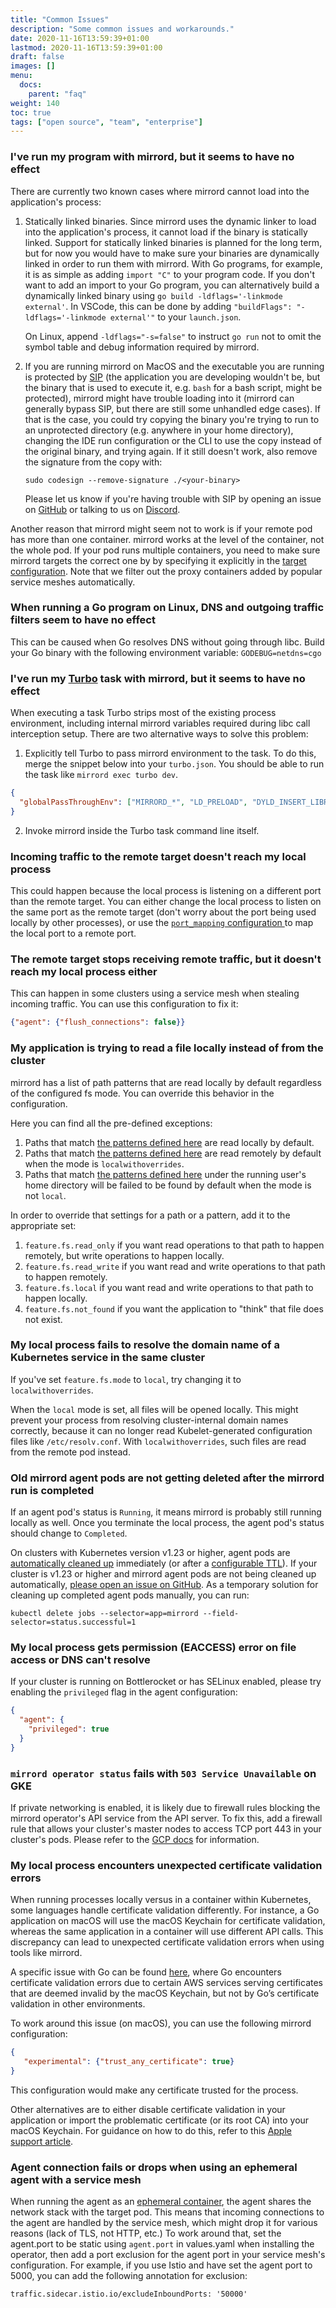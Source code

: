 ```yaml
---
title: "Common Issues"
description: "Some common issues and workarounds."
date: 2020-11-16T13:59:39+01:00
lastmod: 2020-11-16T13:59:39+01:00
draft: false
images: []
menu:
  docs:
    parent: "faq"
weight: 140
toc: true
tags: ["open source", "team", "enterprise"]
---
```


### I've run my program with mirrord, but it seems to have no effect

There are currently two known cases where mirrord cannot load into the application's process:
1. Statically linked binaries. Since mirrord uses the dynamic linker to load into the application's process,
   it cannot load if the binary is statically linked. Support for statically linked
   binaries is planned for the long term, but for now you would have to make sure your binaries are dynamically
   linked in order to run them with mirrord.
   With Go programs, for example, it is as simple as adding `import "C"` to your program code.
   If you don't want to add an import to your Go program, you can alternatively build a dynamically linked binary using `go build -ldflags='-linkmode external'`. In VSCode, this can be done by adding `"buildFlags": "-ldflags='-linkmode external'"` to your `launch.json`.
   
   On Linux, append `-ldflags="-s=false"` to instruct `go run` not to omit the symbol table and debug information required by mirrord.
3. If you are running mirrord on MacOS and the executable you are running is protected by
   [SIP](https://en.wikipedia.org/wiki/System_Integrity_Protection) (the application you are developing wouldn't be,
   but the binary that is used to execute it, e.g. `bash` for a bash script, might be protected), mirrord might have trouble loading into it (mirrord can generally bypass SIP, but there are still some unhandled edge cases). If that is the case, you could try copying the binary you're trying to run to an unprotected directory (e.g. anywhere in your home directory), changing the IDE run configuration or the CLI
   to use the copy instead of the original binary, and trying again. If it still doesn't work, also remove the signature
   from the copy with:

   ```sudo codesign --remove-signature ./<your-binary>```

   Please let us know if you're having trouble with SIP by opening an issue on [GitHub](https://github.com/metalbear-co/mirrord) or talking to us on [Discord](https://discord.gg/metalbear).

Another reason that mirrord might seem not to work is if your remote pod has more than one container. mirrord works at the level of the container, not the whole pod. If your pod runs multiple containers, you need to make sure mirrord targets the correct one by by specifying it explicitly in the [target configuration](/reference/configuration/#root-target). Note that we filter out the proxy containers added by popular service meshes automatically.

### When running a Go program on Linux, DNS and outgoing traffic filters seem to have no effect

This can be caused when Go resolves DNS without going through libc.
Build your Go binary with the following environment variable:
`GODEBUG=netdns=cgo`


### I've run my [Turbo](https://turbo.build/) task with mirrord, but it seems to have no effect

When executing a task Turbo strips most of the existing process environment, including internal mirrord variables required during libc call interception setup. There are two alternative ways to solve this problem:

1. Explicitly tell Turbo to pass mirrord environment to the task. To do this, merge the snippet below into your `turbo.json`. You should be able to run the task like `mirrord exec turbo dev`.
```json
{
  "globalPassThroughEnv": ["MIRRORD_*", "LD_PRELOAD", "DYLD_INSERT_LIBRARIES"]
}
```

2. Invoke mirrord inside the Turbo task command line itself.

### Incoming traffic to the remote target doesn't reach my local process

This could happen because the local process is listening on a different port than the remote target. You can either change
 the local process to listen on the same port as the remote target (don't worry about the port
 being used locally by other processes), or use the [`port_mapping`  configuration
 ](/reference/configuration/#feature-network-incoming-port_mapping) to map the local port to a
 remote port.

### The remote target stops receiving remote traffic, but it doesn't reach my local process either
This can happen in some clusters using a service mesh when stealing incoming traffic. You can use this configuration to fix it:
```json
{"agent": {"flush_connections": false}}
```

### My application is trying to read a file locally instead of from the cluster

mirrord has a list of path patterns that are read locally by default regardless of the configured fs mode. You can
override this behavior in the configuration.

Here you can find all the pre-defined exceptions:
1. Paths that match
   [the patterns defined here](https://github.com/metalbear-co/mirrord/tree/latest/mirrord/layer/src/file/filter/read_local_by_default.rs)
   are read locally by default.
2. Paths that match
   [the patterns defined here](https://github.com/metalbear-co/mirrord/tree/latest/mirrord/layer/src/file/filter/read_remote_by_default.rs)
   are read remotely by default when the mode is `localwithoverrides`.
3. Paths that match
   [the patterns defined here](https://github.com/metalbear-co/mirrord/tree/latest/mirrord/layer/src/file/filter/not_found_by_default.rs)
   under the running user's home directory will be failed to be found by default when the mode
   is not `local`.

In order to override that settings for a path or a pattern, add it to the appropriate set:
1. `feature.fs.read_only` if you want read operations to that path to happen remotely, but write operations to
   happen locally.
2. `feature.fs.read_write` if you want read and write operations to that path to happen remotely.
3. `feature.fs.local` if you want read and write operations to that path to happen locally.
4. `feature.fs.not_found` if you want the application to "think" that file does not exist.

### My local process fails to resolve the domain name of a Kubernetes service in the same cluster

If you've set `feature.fs.mode` to `local`, try changing it to `localwithoverrides`.

When the `local` mode is set, all files will be opened locally. This might prevent your process from resolving cluster-internal domain names correctly, because it can no longer read Kubelet-generated configuration files like `/etc/resolv.conf`. With `localwithoverrides`, such files are read from the remote pod instead.

### Old mirrord agent pods are not getting deleted after the mirrord run is completed

If an agent pod's status is `Running`, it means mirrord is probably still running locally as well. Once you
terminate the local process, the agent pod's status should change to `Completed`.

On clusters with Kubernetes version v1.23 or higher, agent pods are
[automatically cleaned up](https://kubernetes.io/docs/concepts/workloads/controllers/ttlafterfinished/)
immediately (or after a [configurable TTL](/reference/configuration/#agent-ttl)).
If your cluster is v1.23 or higher and mirrord agent pods are not being cleaned up automatically,
[please open an issue on GitHub](
https://github.com/metalbear-co/mirrord/issues/new?assignees=&labels=bug&projects=&template=bug_report.yml&title=Agent%20pods%20lingering%20after%20completion
).
As a temporary solution for cleaning up completed agent pods manually, you can run:
```shell
kubectl delete jobs --selector=app=mirrord --field-selector=status.successful=1
```

### My local process gets permission (EACCESS) error on file access or DNS can't resolve

If your cluster is running on Bottlerocket or has SELinux enabled, please try enabling the `privileged` flag
in the agent configuration:
```json
{
  "agent": {
    "privileged": true
  }
}
```

### `mirrord operator status` fails with `503 Service Unavailable` on GKE

If private networking is enabled, it is likely due to firewall rules blocking the mirrord operator's API service from the API server. To fix this, add a firewall rule that allows your cluster's master nodes to access TCP port 443 in your cluster's pods. Please refer to the [GCP docs](https://cloud.google.com/kubernetes-engine/docs/how-to/private-clusters#add_firewall_rules) for information.

### My local process encounters unexpected certificate validation errors

When running processes locally versus in a container within Kubernetes, some languages handle certificate validation differently. For instance, a Go application on macOS will use the macOS Keychain for certificate validation, whereas the same application in a container will use different API calls. This discrepancy can lead to unexpected certificate validation errors when using tools like mirrord.

A specific issue with Go can be found [here](https://github.com/golang/go/issues/51991), where Go encounters certificate validation errors due to certain AWS services serving certificates that are deemed invalid by the macOS Keychain, but not by Go’s certificate validation in other environments.

To work around this issue (on macOS), you can use the following mirrord configuration:
```json
{
   "experimental": {"trust_any_certificate": true}
}
```
This configuration would make any certificate trusted for the process.

Other alternatives are to either disable certificate validation in your application or import the problematic certificate (or its root CA) into your macOS Keychain. For guidance on how to do this, refer to this [Apple support article](https://support.apple.com/guide/keychain-access/change-the-trust-settings-of-a-certificate-kyca11871/mac).


### Agent connection fails or drops when using an ephemeral agent with a service mesh
When running the agent as an [ephemeral container](/reference/configuration#agent-ephemeral), the agent shares the network stack with the target pod.
This means that incoming connections to the agent are handled by the service mesh, which might drop it for various reasons (lack of TLS, not HTTP, etc.)
To work around that, set the agent.port to be static using `agent.port` in values.yaml when installing the operator, then add a port exclusion for the agent port  in your service mesh's configuration.
For example, if you use Istio and have set the agent port to 5000, you can add the following annotation for exclusion:
```
traffic.sidecar.istio.io/excludeInboundPorts: '50000'
```
